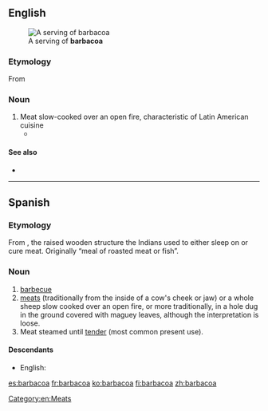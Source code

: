 ==English==
[[File:Barbacoa (en Hidalgo).JPG|thumb|A serving of '''barbacoa''']]
===Etymology===

From {{etyl|es}} {{term|lang=es|barbacoa}}

===Noun===
{{en-noun|-}}

# Meat slow-cooked over an open fire, characteristic of Latin American cuisine
#* {{quote-news|year=2004|date=January 16|author=Mike Sula|title=The Cooking Life|work=Chicago Reader|url=https://securesite.chireader.com/cgi-bin/Archive/abridged2.bat?path=2004/040116/RESTBOX
|passage=At first Andablo tried to make '''barbacoa''' with cow heads, but something about American beef didn't taste right. " }}

====See also====
*{{pedialite}}

[[Category:en:Meats]]

----

==Spanish==
===Etymology===
From {{etyl|tnq|es}} {{term|barbakoa||framework of sticks|lang=tnq}}, the raised wooden structure the Indians used to either sleep on or cure meat. Originally “meal of roasted meat or fish”.

===Noun===
{{es-noun-f}}

# [[barbecue]]
# [[meat]]s (traditionally from the inside of a cow's cheek or jaw) or a whole sheep slow cooked over an open fire, or more traditionally, in a hole dug in the ground covered with maguey leaves, although the interpretation is loose.
# Meat steamed until [[tender]] (most common present use).

====Descendants====
* English: {{l|en|barbeque}}

[[es:barbacoa]]
[[fr:barbacoa]]
[[ko:barbacoa]]
[[fi:barbacoa]]
[[zh:barbacoa]]